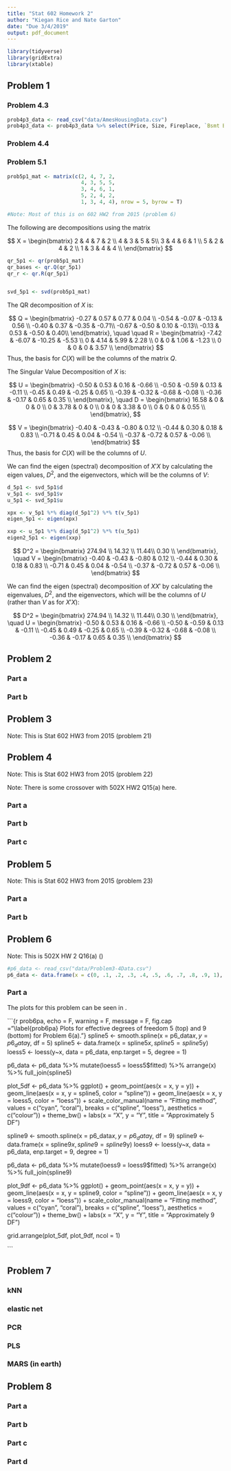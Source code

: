 ```yaml
---
title: "Stat 602 Homework 2"
author: "Kiegan Rice and Nate Garton"
date: "Due 3/4/2019"
output: pdf_document
---
```


```r
library(tidyverse)
library(gridExtra)
library(xtable)
```

## Problem 1  

### Problem 4.3  

```r
prob4p3_data <- read_csv("data/AmesHousingData.csv")
prob4p3_data <- prob4p3_data %>% select(Price, Size, Fireplace, `Bsmt Bath`, Land)

```

### Problem 4.4  

### Problem 5.1  

```r
prob5p1_mat <- matrix(c(2, 4, 7, 2, 
                        4, 3, 5, 5, 
                        3, 4, 6, 1, 
                        5, 2, 4, 2, 
                        1, 3, 4, 4), nrow = 5, byrow = T)

#Note: Most of this is on 602 HW2 from 2015 (problem 6)  
```

The following are decompositions using the matrix

$$
X = 
\begin{bmatrix}
2 & 4 & 7 & 2 \\
4 & 3 & 5 & 5\\
3 & 4 & 6 & 1 \\
5 & 2 & 4 & 2 \\
1 & 3 & 4 & 4 \\
\end{bmatrix}
$$

\textbf{Part a}  

```r
qr_5p1 <- qr(prob5p1_mat)
qr_bases <- qr.Q(qr_5p1)
qr_r <- qr.R(qr_5p1)


svd_5p1 <- svd(prob5p1_mat)
```

The QR decomposition of $X$ is: 

$$
Q = 
\begin{bmatrix}
-0.27 & 0.57 & 0.77 & 0.04 \\
-0.54 & -0.07 & -0.13 & 0.56 \\
-0.40 & 0.37 & -0.35 & -0.71\\
-0.67 & -0.50 & 0.10 & -0.13\\
-0.13 & 0.53 & -0.50 & 0.40\\
\end{bmatrix}, \quad \quad R = 
\begin{bmatrix}
-7.42 & -6.07 & -10.25 & -5.53 \\
0 & 4.14 & 5.99 & 2.28 \\
0 & 0 & 1.06 & -1.23 \\
0 & 0 & 0 & 3.57 \\
\end{bmatrix}
$$
Thus, the basis for $C(X)$ will be the columns of the matrix $Q$.  

The Singular Value Decomposition of $X$ is:  

$$
U = 
\begin{bmatrix}
-0.50 & 0.53 & 0.16 & -0.66  \\
-0.50 & -0.59 & 0.13 & -0.11 \\
-0.45 & 0.49 & -0.25 & 0.65 \\
-0.39 & -0.32 & -0.68 & -0.08 \\
-0.36 & -0.17 & 0.65 & 0.35 \\
\end{bmatrix}, 
\quad D = 
\begin{bmatrix}
16.58 & 0 & 0 & 0 \\
0 & 3.78 & 0 & 0 \\
0 & 0 & 3.38 & 0 \\
0 & 0 & 0 & 0.55 \\
\end{bmatrix},
$$

$$
V = 
\begin{bmatrix}
-0.40 & -0.43 & -0.80 & 0.12  \\
-0.44 & 0.30 & 0.18 & 0.83 \\
-0.71 & 0.45 & 0.04 & -0.54 \\
-0.37 & -0.72 & 0.57 & -0.06 \\
\end{bmatrix}
$$
Thus, the basis for $C(X)$ will be the columns of $U$.  


\textbf{Part b}  

We can find the eigen (spectral) decomposition of $X'X$ by calculating the eigen values, $D^2$, and the eigenvectors, which will be the columns of $V$:  
```r
d_5p1 <- svd_5p1$d
v_5p1 <- svd_5p1$v
u_5p1 <- svd_5p1$u

xpx <- v_5p1 %*% diag(d_5p1^2) %*% t(v_5p1)
eigen_5p1 <- eigen(xpx)

xxp <- u_5p1 %*% diag(d_5p1^2) %*% t(u_5p1)
eigen2_5p1 <- eigen(xxp)
```

$$
D^2 = 
\begin{bmatrix}
274.94 \\
14.32 \\
11.44\\
 0.30 \\
\end{bmatrix}, \quad
V = 
\begin{bmatrix}
-0.40 & -0.43 & -0.80 & 0.12  \\
-0.44 & 0.30 & 0.18 & 0.83 \\
-0.71 & 0.45 & 0.04 & -0.54 \\
-0.37 & -0.72 & 0.57 & -0.06 \\
\end{bmatrix}
$$


We can find the eigen (spectral) decomposition of $XX'$ by calculating the eigenvalues, $D^2$, and the eigenvectors, which will be the columns of $U$ (rather than $V$ as for $X'X$):  

$$
D^2 = 
\begin{bmatrix}
274.94 \\
14.32 \\
11.44\\
 0.30 \\
\end{bmatrix}, \quad
U = 
\begin{bmatrix}
-0.50 & 0.53 & 0.16 & -0.66  \\
-0.50 & -0.59 & 0.13 & -0.11 \\
-0.45 & 0.49 & -0.25 & 0.65 \\
-0.39 & -0.32 & -0.68 & -0.08 \\
-0.36 & -0.17 & 0.65 & 0.35 \\
\end{bmatrix}
$$


\textbf{Part c}  



\textbf{Part d}  

\textbf{Part e}  

\textbf{Part f}  

\textbf{Part d - standardized}  

\textbf{Part e - standardized}  

\textbf{Part f - standardized}  



## Problem 2  

### Part a  

### Part b  

## Problem 3  

Note: This is Stat 602 HW3 from 2015 (problem 21)

## Problem 4  

Note: This is Stat 602 HW3 from 2015 (problem 22)

Note: There is some crossover with 502X HW2 Q15(a) here.  

### Part a   

### Part b  

### Part c  

## Problem 5  

Note: This is Stat 602 HW3 from 2015 (problem 23)

### Part a  

### Part b  

## Problem 6  
Note: This is 502X HW 2 Q16(a)  (\textbf{Kiegan will do this problem})  

```r

#p6_data <- read_csv("data/Problem3-4Data.csv")
p6_data <- data.frame(x = c(0, .1, .2, .3, .4, .5, .6, .7, .8, .9, 1), y = c(0, 1.5, 2, .5, 0, -.5, 0, 1.5, 3.5, 4.5, 3.5))

```

### Part a  

The plots for this problem can be seen in \autoref{prob6pa}.  

```{r prob6pa, echo = F, warning = F, message = F, fig.cap ="\\label{prob6pa} Plots for effective degrees of freedom 5 (top) and 9 (bottom) for Problem 6(a). "}
spline5 <- smooth.spline(x = p6_data$x, y = p6_data$y, df = 5)
spline5 <- data.frame(x = spline5$x, spline5 = spline5$y)
loess5 <- loess(y~x, data = p6_data, enp.target = 5, degree = 1)


p6_data <- p6_data %>% mutate(loess5 = loess5$fitted) %>% arrange(x) %>% full_join(spline5)


plot_5df <- p6_data %>% ggplot() + geom_point(aes(x = x, y = y)) + 
  geom_line(aes(x = x, y = spline5, color = "spline")) + 
  geom_line(aes(x = x, y = loess5, color = "loess")) + 
  scale_color_manual(name = "Fitting method", values = c("cyan", "coral"), 
                     breaks = c("spline", "loess"), aesthetics = c("colour")) + 
  theme_bw() + 
  labs(x = "X", y = "Y", title = "Approximately 5 DF")



spline9 <- smooth.spline(x = p6_data$x, y = p6_data$y, df = 9)
spline9 <- data.frame(x = spline9$x, spline9 = spline9$y)
loess9 <- loess(y~x, data = p6_data, enp.target = 9, degree = 1)


p6_data <- p6_data %>% mutate(loess9 = loess9$fitted) %>% arrange(x) %>% full_join(spline9)


plot_9df <- p6_data %>% ggplot() + geom_point(aes(x = x, y = y)) + 
  geom_line(aes(x = x, y = spline9, color = "spline")) + 
  geom_line(aes(x = x, y = loess9, color = "loess")) + 
  scale_color_manual(name = "Fitting method", values = c("cyan", "coral"), 
                     breaks = c("spline", "loess"), aesthetics = c("colour")) + 
  theme_bw() + 
  labs(x = "X", y = "Y", title = "Approximately 9 DF")


grid.arrange(plot_5df, plot_9df, ncol = 1)

```


## Problem 7  

### kNN  

### elastic net  

### PCR  

### PLS  

### MARS (in earth)  

## Problem 8  

### Part a  

### Part b  

### Part c  

### Part d  





